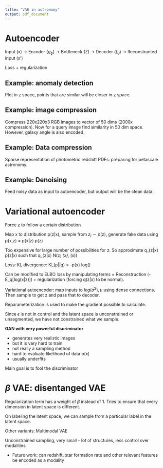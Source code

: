 ```yaml
---
title: "VAE in astronomy"
output: pdf_document
---
```


# Autoencoder

Input (x) -> Encoder ($g_\phi$) -> Bottleneck (Z) -> Decoder ($f_\theta$) -> Reconstructed input (x')

Loss + regularization

## Example: anomaly detection

Plot in z space, points that are similar will be closer in z space.

## Example: image compression

Compress 220x220x3 RGB images to vector of 50 dims (2000x compression). Now for a query image find similarity in 50 dim space. However, galaxy angle is also encoded.

## Example: Data compression

Sparse representation of photometric redshift PDFs: preparing for petascale astronomy.

## Example: Denoising

Feed noisy data as input to autoencoder, but output will be the clean data.

# Variational autoencoder

Force z to follow a certain distribution

Map x to distribution p(z|x), sample from $z_i \sim p(z)$, generate fake data using p(x,z) = p(x|z) p(z)

Too expensive for large number of possibilities for z. So approximate q_\lambda(z|x) \approx p(z|x) such that q_\lambda(z|x) \sim N(z; \mu_\lambda(x), \sigma_\lambda(x))

Loss: KL divergence: KL(p||q) = -\sum p(x) log(\frac{q(x)}{p(x)})

Can be modified to ELBO loss by manipulating terms = Reconstruction (-E_q[log(x|z)]) + regularization (forcing q(z|x) to be normal).

Variational autoencoder: map inputs to $log(\sigma^2), \mu$ using dense connections. Then sample to get z and pass that to decoder.

Reparameterization is used to make the gradient possible to calculate.

Since $\epsilon$ is not in control and the latent space is unconstrained or unsegmented, we have not constrained what we sample.

**GAN with very powerful discriminator**

- generates very realistic images
- but it is vary hard to train
- not really a sampling method
- hard to evaluate likelihood of data p(x)
- usually underfits

Main goal is to fool the discriminator

# $\beta$ VAE: disentanged VAE

Regularization term has a weight of $\beta$ instead of 1. Tries to ensure that every dimension in latent space is different.

On labeling the latent space, we can sample from a particular label in the latent space.

Other variants: Multimodal VAE

Unconstrained sampling, very small \beta - lot of structures, less control over modalities

- Future work: can redshift, star formation rate and other relevant features be encoded as a modality